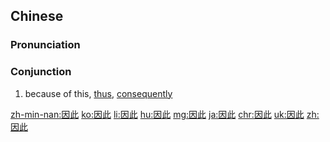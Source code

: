 ==Chinese==
{{zh-forms}}

===Pronunciation===
{{zh-pron
|m=yīncǐ
|ma=Zh-yinci.ogg
|c=jan1 ci2
|mn=xm,zz,tw:in-chhú/qz:in-chhír
|w=1in tshr
|cat=n
}}

===Conjunction===
{{zh-con}}

# because of this, [[thus]], [[consequently]]
#: {{zh-x|拉薩話 有 聲調，但是 藏{Zàng}語.^拼音 不 標 聲調。因此 藏{Zàng}語.^拼音 並 不能 完整 地{de} 記錄 ^拉薩話 的 語音。|The Lhasa dialect has tones, but Tibetan Pinyin does not indicate tone. '''As a result''', Tibetan Pinyin cannot perfectly transcribe the sounds of the Lhasa dialect.|ref='''2008''', ''Chinese Wikipedia'', {{w2|zh|藏語漢語拼音字母音譯轉寫法}}}}

{{zh-cat|Elementary}}

[[zh-min-nan:因此]]
[[ko:因此]]
[[li:因此]]
[[hu:因此]]
[[mg:因此]]
[[ja:因此]]
[[chr:因此]]
[[uk:因此]]
[[zh:因此]]
